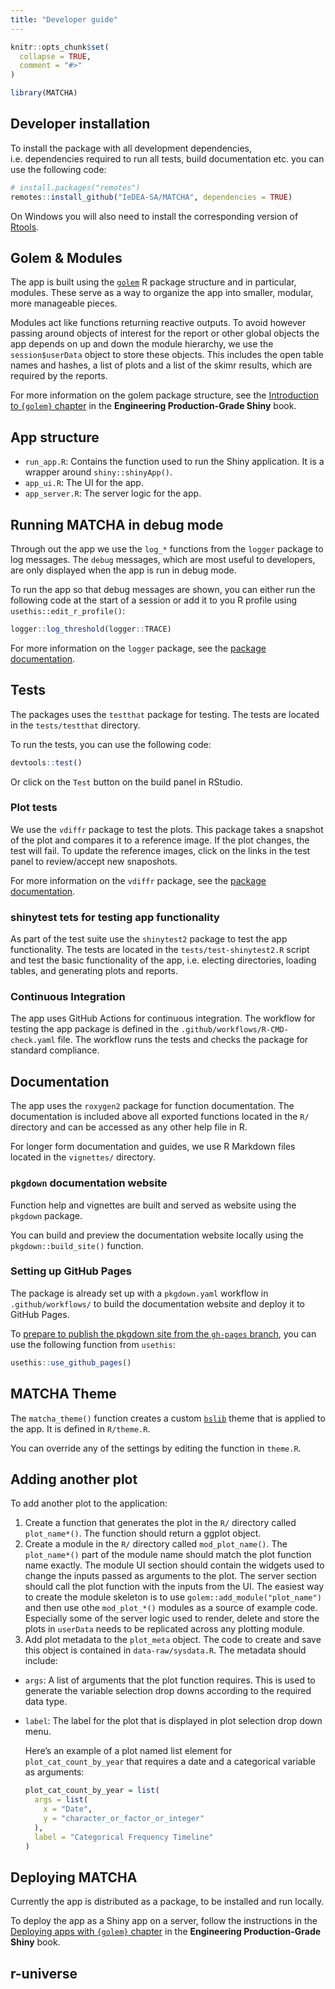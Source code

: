 ```yaml
---
title: "Developer guide"
---
```


```r
knitr::opts_chunk$set(
  collapse = TRUE,
  comment = "#>"
)
```

```r
library(MATCHA)
```

## Developer installation

To install the package with all development dependencies, i.e. dependencies required to run all tests, build documentation etc. you can use the following code:

```r
# install.packages("remotes")
remotes::install_github("IeDEA-SA/MATCHA", dependencies = TRUE)
```

On Windows you will also need to install the corresponding version of [Rtools](https://cran.r-project.org/bin/windows/Rtools/).

## Golem & Modules

The app is built using the [`golem`](https://thinkr-open.github.io/golem/) R package structure and in particular, modules. These serve as a way to organize the app into smaller, modular, more manageable pieces.

Modules act like functions returning reactive outputs. To avoid however passing around objects of interest for the report or other global objects the app depends on up and down the module hierarchy, we use the `session$userData` object to store these objects. This includes the open table names and hashes, a list of plots and a list of the skimr results, which are required by the reports.


For more information on the golem package structure, see the [Introduction to `{golem}` chapter](https://engineering-shiny.org/golem.html) in the **Engineering Production-Grade Shiny** book.

## App structure

- `run_app.R`: Contains the function used to run the Shiny application. It is a wrapper around `shiny::shinyApp()`.
- `app_ui.R`: The UI for the app.
- `app_server.R`: The server logic for the app.

## Running MATCHA in debug mode

Through out the app we use the `log_*` functions from the `logger` package to log messages. The `debug` messages, which are most useful to developers, are only displayed when the app is run in debug mode. 

To run the app so that debug messages are shown, you can either run the following code at the start of a session or add it to you R profile using `usethis::edit_r_profile()`:

```r
logger::log_threshold(logger::TRACE)
```

For more information on the `logger` package, see the [package documentation](https://daroczig.github.io/logger/).

## Tests

The packages uses the `testthat` package for testing. The tests are located in the `tests/testthat` directory.

To run the tests, you can use the following code:

```r
devtools::test()
```
Or click on the `Test` button on the build panel in RStudio.

### Plot tests

We use the `vdiffr` package to test the plots. This package takes a snapshot of the plot and compares it to a reference image. If the plot changes, the test will fail. To update the reference images, click on the links in the test panel to review/accept new snaposhots. 

For more information on the `vdiffr` package, see the [package documentation](https://vdiffr.r-lib.org/).

### shinytest tets for testing app functionality

As part of the test suite use the `shinytest2` package to test the app functionality. The tests are located in the `tests/test-shinytest2.R` script and test the basic functionality of the app, i.e. electing directories, loading tables, and generating plots and reports.

### Continuous Integration

The app uses GitHub Actions for continuous integration. The workflow for testing the app package is defined in the `.github/workflows/R-CMD-check.yaml` file. The workflow runs the tests and checks the package for standard compliance.

## Documentation

The app uses the `roxygen2` package for function documentation. The documentation is included above all exported functions located in the `R/` directory and can be accessed as any other help file in R.

For longer form documentation and guides, we use R Markdown files located in the `vignettes/` directory.

### `pkgdown` documentation website

Function help and vignettes are built and served as website using the `pkgdown` package. 

You can build and preview the documentation website locally using the `pkgdown::build_site()` function.

### Setting up GitHub Pages

The package is already set up with a `pkgdown.yaml` workflow in `.github/workflows/` to build the documentation website and deploy it to GitHub Pages.

To [prepare to publish the pkgdown site from the `gh-pages` branch](https://usethis.r-lib.org/reference/use_github_pages.html), you can use the following function from `usethis`:

```r
usethis::use_github_pages()
```



## MATCHA Theme

The `matcha_theme()` function creates a custom [`bslib`](https://rstudio.github.io/bslib/) theme that is applied to the app. It is defined in `R/theme.R`.

You can override any of the settings by editing the function in `theme.R`.

## Adding another plot

To add another plot to the application:

1. Create a function that generates the plot in the `R/` directory called `plot_name*()`. The function should return a ggplot object.
2. Create a module in the `R/` directory called `mod_plot_name()`. The `plot_name*()` part of the module name should match the plot function name exactly. The module UI section should contain the widgets used to change the inputs passed as arguments to the plot. The server section should call the plot function with the inputs from the UI. The easiest way to create the module skeleton is to use `golem::add_module("plot_name")` and then use othe `mod_plot_*()` modules as a source of example code. Especially some of the server logic used to render, delete and store the plots in `userData` needs to be replicated across any plotting module.
3. Add plot metadata to the `plot_meta` object. The code to create and save this object is contained in `data-raw/sysdata.R`. The metadata should include:
  - `args`: A list of arguments that the plot function requires. This is used to generate the variable selection drop downs according to the required data type.
  - `label`: The label for the plot that is displayed in plot selection drop down menu.
  
    Here's an example of a plot named list element for `plot_cat_count_by_year` that requires a date and a categorical variable as arguments:
    ```r
    plot_cat_count_by_year = list(
      args = list(
        x = "Date",
        y = "character_or_factor_or_integer"
      ),
      label = "Categorical Frequency Timeline"
    )
    ```



## Deploying MATCHA

Currently the app is distributed as a package, to be installed and run locally. 

To deploy the app as a Shiny app on a server, follow the instructions in the [Deploying apps with `{golem}` chapter](https://engineering-shiny.org/deploy.html#deploying-apps-with-golem) in the **Engineering Production-Grade Shiny** book.

## r-universe

